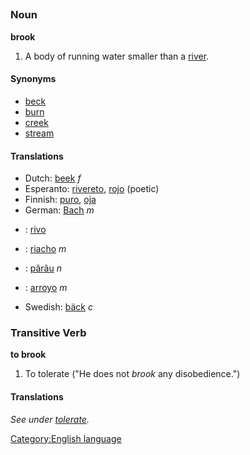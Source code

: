 =={{en}}==
[[Category:English language]]
===Noun===
'''brook'''
# A body of running water smaller than a [[river]].

====Synonyms====
*[[beck]]
*[[burn]]
*[[creek]]
*[[stream]]


====Translations====
{{top}}
*Dutch: [[beek]] ''f''
*Esperanto: [[rivereto]], [[rojo]] (poetic)
*Finnish: [[puro#Finnish|puro]], [[oja#Finnish|oja]]
*German: [[Bach]] ''m''
*{{ia}}: [[rivo]]
{{mid}}
*{{pt}}: [[riacho]] ''m''
*{{ro}}: [[pârâu]] ''n''
*{{es}}: [[arroyo]] ''m''
*Swedish: [[bäck]] ''c''
{{bottom}}

===Transitive Verb===
'''to brook'''

# To tolerate ("He does not ''brook'' any disobedience.")

====Translations====
''See under [[tolerate]].''